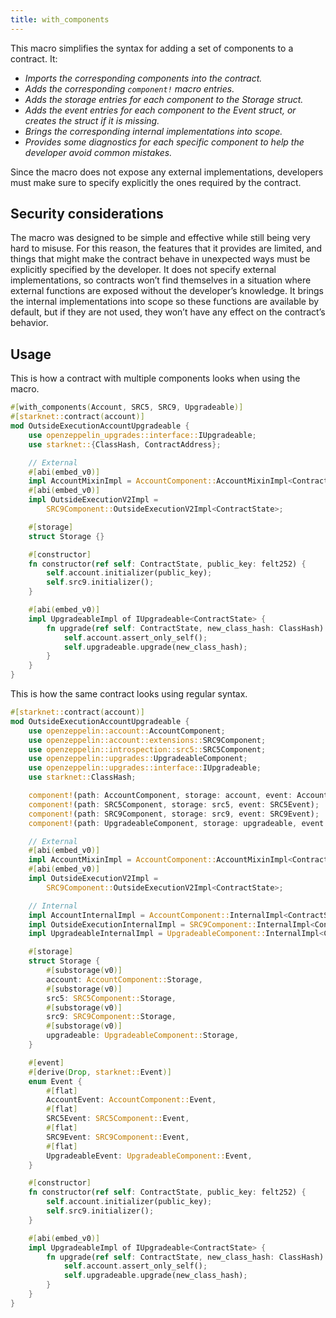 ```yaml
---
title: with_components
---
```


This macro simplifies the syntax for adding a set of components to a contract. It:

* _Imports the corresponding components into the contract._
* _Adds the corresponding `component!` macro entries._
* _Adds the storage entries for each component to the Storage struct._
* _Adds the event entries for each component to the Event struct, or creates the struct if it is missing._
* _Brings the corresponding internal implementations into scope._
* _Provides some diagnostics for each specific component to help the developer avoid common mistakes._

<Callout type='warn'>
Since the macro does not expose any external implementations, developers must make sure to specify explicitly
the ones required by the contract.
</Callout>

## Security considerations

The macro was designed to be simple and effective while still being very hard to misuse. For this reason, the features
that it provides are limited, and things that might make the contract behave in unexpected ways must be
explicitly specified by the developer. It does not specify external implementations, so contracts won’t find
themselves in a situation where external functions are exposed without the developer’s knowledge. It brings
the internal implementations into scope so these functions are available by default, but if they are not used,
they won’t have any effect on the contract’s behavior.

## Usage

This is how a contract with multiple components looks when using the macro.

```rust
#[with_components(Account, SRC5, SRC9, Upgradeable)]
#[starknet::contract(account)]
mod OutsideExecutionAccountUpgradeable {
    use openzeppelin_upgrades::interface::IUpgradeable;
    use starknet::{ClassHash, ContractAddress};

    // External
    #[abi(embed_v0)]
    impl AccountMixinImpl = AccountComponent::AccountMixinImpl<ContractState>;
    #[abi(embed_v0)]
    impl OutsideExecutionV2Impl =
        SRC9Component::OutsideExecutionV2Impl<ContractState>;

    #[storage]
    struct Storage {}

    #[constructor]
    fn constructor(ref self: ContractState, public_key: felt252) {
        self.account.initializer(public_key);
        self.src9.initializer();
    }

    #[abi(embed_v0)]
    impl UpgradeableImpl of IUpgradeable<ContractState> {
        fn upgrade(ref self: ContractState, new_class_hash: ClassHash) {
            self.account.assert_only_self();
            self.upgradeable.upgrade(new_class_hash);
        }
    }
}
```

This is how the same contract looks using regular syntax.

```rust
#[starknet::contract(account)]
mod OutsideExecutionAccountUpgradeable {
    use openzeppelin::account::AccountComponent;
    use openzeppelin::account::extensions::SRC9Component;
    use openzeppelin::introspection::src5::SRC5Component;
    use openzeppelin::upgrades::UpgradeableComponent;
    use openzeppelin::upgrades::interface::IUpgradeable;
    use starknet::ClassHash;

    component!(path: AccountComponent, storage: account, event: AccountEvent);
    component!(path: SRC5Component, storage: src5, event: SRC5Event);
    component!(path: SRC9Component, storage: src9, event: SRC9Event);
    component!(path: UpgradeableComponent, storage: upgradeable, event: UpgradeableEvent);

    // External
    #[abi(embed_v0)]
    impl AccountMixinImpl = AccountComponent::AccountMixinImpl<ContractState>;
    #[abi(embed_v0)]
    impl OutsideExecutionV2Impl =
        SRC9Component::OutsideExecutionV2Impl<ContractState>;

    // Internal
    impl AccountInternalImpl = AccountComponent::InternalImpl<ContractState>;
    impl OutsideExecutionInternalImpl = SRC9Component::InternalImpl<ContractState>;
    impl UpgradeableInternalImpl = UpgradeableComponent::InternalImpl<ContractState>;

    #[storage]
    struct Storage {
        #[substorage(v0)]
        account: AccountComponent::Storage,
        #[substorage(v0)]
        src5: SRC5Component::Storage,
        #[substorage(v0)]
        src9: SRC9Component::Storage,
        #[substorage(v0)]
        upgradeable: UpgradeableComponent::Storage,
    }

    #[event]
    #[derive(Drop, starknet::Event)]
    enum Event {
        #[flat]
        AccountEvent: AccountComponent::Event,
        #[flat]
        SRC5Event: SRC5Component::Event,
        #[flat]
        SRC9Event: SRC9Component::Event,
        #[flat]
        UpgradeableEvent: UpgradeableComponent::Event,
    }

    #[constructor]
    fn constructor(ref self: ContractState, public_key: felt252) {
        self.account.initializer(public_key);
        self.src9.initializer();
    }

    #[abi(embed_v0)]
    impl UpgradeableImpl of IUpgradeable<ContractState> {
        fn upgrade(ref self: ContractState, new_class_hash: ClassHash) {
            self.account.assert_only_self();
            self.upgradeable.upgrade(new_class_hash);
        }
    }
}
```
